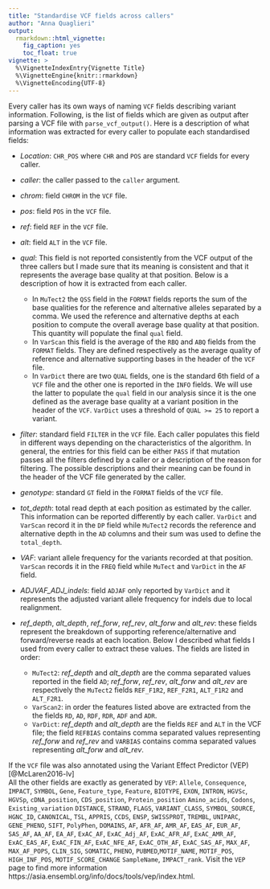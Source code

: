 ```yaml
---
title: "Standardise VCF fields across callers"
author: "Anna Quaglieri"
output:
  rmarkdown::html_vignette:
    fig_caption: yes
    toc_float: true
vignette: >
  %\VignetteIndexEntry{Vignette Title}
  %\VignetteEngine{knitr::rmarkdown}
  %\VignetteEncoding{UTF-8}
---
```



Every caller has its own ways of naming `VCF` fields describing variant information. Following, is the list of fields which are given as output after parsing a VCF file with `parse_vcf_output()`. Here is a description of what information was extracted for every caller to populate each standardised fields:

* *Location*: `CHR_POS` where `CHR` and `POS` are standard `VCF` fields for every caller.
* *caller*: the caller passed to the `caller` argument.
* *chrom*: field `CHROM` in the `VCF` file.
* *pos*: field `POS` in the `VCF` file.
* *ref*: field `REF` in the `VCF` file.
* *alt*: field `ALT` in the `VCF` file.
* *qual*: This field is not reported consistently from the VCF output of the three callers but I made sure that its meaning is consistent and that it represents the average base quality at that position. Below is a description of how it is extracted from each caller.
    - In `MuTect2` the `QSS` field in the `FORMAT` fields reports the sum of the base qualities for the reference and alternative alleles separated by a comma. We used the reference and alternative depths at each position to compute the overall average base quality at that position. This quantity will populate the final `qual` field. 
    - In `VarScan` this field is the average of the `RBQ` and `ABQ` fields from the `FORMAT` fields. They are defined respectively as the average quality of reference and alternative supporting bases in the header of the `VCF` file.
    - In `VarDict` there are two `QUAL` fields, one is the standard 6th field of a `VCF` file and the other one is reported in the `INFO` fields. We will use the latter to populate the `qual` field in our analysis since it is the one defined as the average base quality at a variant position in the header of the `VCF`. `VarDict` uses a threshold of `QUAL >= 25` to report a variant. 

* *filter*:  standard field `FILTER` in the `VCF` file. Each caller populates this field in different ways depending on the characteristics of the algorithm. In general, the entries for this field can be either `PASS` if that mutation passes all the filters defined by a caller or a description of the reason for filtering. The possible descriptions and their meaning can be found in the header of the VCF file generated by the caller.

* *genotype*: standard `GT` field in the `FORMAT` fields of the `VCF` file.

* *tot_depth*: total read depth at each position as estimated by the caller. This information can be reported differently by each caller. `VarDict` and `VarScan`  record it in the `DP` field while `MuTect2` records the reference and alternative depth in the `AD` columns and their sum was used to define the `total_depth`.

* *VAF*: variant allele frequency for the variants recorded at that position. `VarScan` records it in the `FREQ` field while `MuTect` and `VarDict` in the `AF` field. 

* *ADJVAF_ADJ_indels*: field `ADJAF` only reported by `VarDict` and it represents the adjusted variant allele frequency for indels due to local realignment.

* *ref_depth*, *alt_depth*, *ref_forw*, *ref_rev*, *alt_forw* and *alt_rev*: these fields represent the breakdown of supporting reference/alternative and forward/reverse reads at each location. Below I described what fields I used from every caller to extract these values. The fields are listed in order:
    - `MuTect2`: *ref_depth* and *alt_depth* are the comma separated values reported in the field `AD`; *ref_forw*, *ref_rev*, *alt_forw* and *alt_rev* are respectively the `MuTect2` fields `REF_F1R2`, `REF_F2R1`, `ALT_F1R2` and `ALT_F2R1`. 
    - `VarScan2`: in order the features listed above are extracted from the the fields `RD`, `AD`, `RDF`, `RDR`, `ADF` and `ADR`.
    - `VarDict`: *ref_depth* and *alt_depth* are the fields `REF` and `ALT` in the VCF file; the field `REFBIAS` contains comma separated values representing  *ref_forw* and *ref_rev* and `VARBIAS` contains comma separated values representing *alt_forw* and *alt_rev*.
  
If the `VCF` file was also annotated using the Variant Effect Predictor (VEP) [@McLaren2016-lv]  
All the other fields are exactly as generated by `VEP`: `Allele`, `Consequence`, `IMPACT`, `SYMBOL`, `Gene`, `Feature_type`, `Feature`, `BIOTYPE`, `EXON`, `INTRON`, `HGVSc`,  `HGVSp`, `cDNA_position`, `CDS_position`, `Protein_position`   `Amino_acids`, `Codons`, `Existing_variation` `DISTANCE`, `STRAND`, `FLAGS`, `VARIANT_CLASS`, `SYMBOL_SOURCE`, `HGNC_ID`, `CANONICAL`, `TSL`, `APPRIS`, `CCDS`, `ENSP`, `SWISSPROT`, `TREMBL`, `UNIPARC`, `GENE_PHENO`, `SIFT`, `PolyPhen`, `DOMAINS`, `AF`, `AFR_AF`, `AMR_AF`, `EAS_AF`, `EUR_AF`, `SAS_AF`, `AA_AF`,  `EA_AF`, `ExAC_AF`, `ExAC_Adj_AF`, `ExAC_AFR_AF`, `ExAC_AMR_AF`, `ExAC_EAS_AF`, `ExAC_FIN_AF`, `ExAC_NFE_AF`, `ExAC_OTH_AF`,  `ExAC_SAS_AF`, `MAX_AF`, `MAX_AF_POPS`, `CLIN_SIG`, `SOMATIC`, `PHENO`, `PUBMED`,`MOTIF_NAME`, `MOTIF_POS`, `HIGH_INF_POS`, `MOTIF_SCORE_CHANGE` `SampleName`, `IMPACT_rank`. 
Visit the `VEP` page to find more information https://asia.ensembl.org/info/docs/tools/vep/index.html. 

